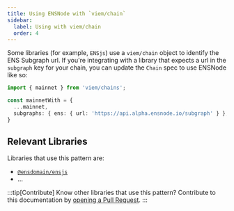 ```yaml
---
title: Using ENSNode with `viem/chain`
sidebar:
  label: Using with viem/chain
  order: 4
---
```


Some libraries (for example, `ENSjs`) use a `viem/chain` object to identify the ENS Subgraph url. If you're integrating with a library that expects a url in the `subgraph` key for your chain, you can update the `Chain` spec to use ENSNode like so:

```ts
import { mainnet } from 'viem/chains';

const mainnetWith = {
  ...mainnet,
  subgraphs: { ens: { url: 'https://api.alpha.ensnode.io/subgraph' } },
}
```

## Relevant Libraries

Libraries that use this pattern are:
- [`@ensdomain/ensjs`](https://github.com/ensdomains/ensjs)
- ...

:::tip[Contribute]
Know other libraries that use this pattern? Contribute to this documentation by [opening a Pull Request](https://github.com/namehash/ensnode).
:::
